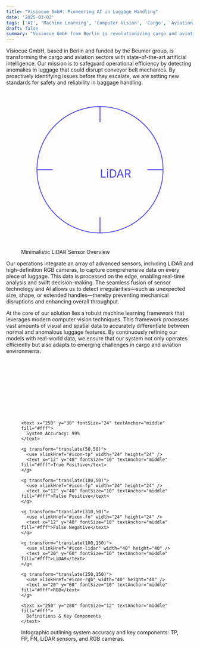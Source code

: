 ```yaml
---
title: "Visiocue GmbH: Pioneering AI in Luggage Handling"
date: '2025-03-03'
tags: ['AI', 'Machine Learning', 'Computer Vision', 'Cargo', 'Aviation']
draft: false
summary: "Visiocue GmbH from Berlin is revolutionizing cargo and aviation with advanced AI, computer vision, and machine learning to ensure seamless luggage handling and operational efficiency."
---
```


Visiocue GmbH, based in Berlin and funded by the Beumer group, is transforming the cargo and aviation sectors with state-of-the-art artificial intelligence. Our mission is to safeguard operational efficiency by detecting anomalies in luggage that could disrupt conveyor belt mechanics. By proactively identifying issues before they escalate, we are setting new standards for safety and reliability in baggage handling.

<figure className="mx-auto w-full max-w-md my-8">
  <svg className="w-full h-auto block" viewBox="0 0 200 200" xmlns="http://www.w3.org/2000/svg">
    <circle 
      cx="100" 
      cy="100" 
      r="80" 
      stroke="#4F46E5" 
      strokeWidth="4" 
      fill="none" 
      strokeLinecap="round" 
      strokeLinejoin="round" 
    />
    <line 
      x1="100" 
      y1="20" 
      x2="100" 
      y2="40" 
      stroke="#4F46E5" 
      strokeWidth="4" 
      strokeLinecap="round" 
    />
    <line 
      x1="100" 
      y1="180" 
      x2="100" 
      y2="160" 
      stroke="#4F46E5" 
      strokeWidth="4" 
      strokeLinecap="round" 
    />
    <line 
      x1="20" 
      y1="100" 
      x2="40" 
      y2="100" 
      stroke="#4F46E5" 
      strokeWidth="4" 
      strokeLinecap="round" 
    />
    <line 
      x1="180" 
      y1="100" 
      x2="160" 
      y2="100" 
      stroke="#4F46E5" 
      strokeWidth="4" 
      strokeLinecap="round" 
    />
    <text 
      x="100" 
      y="110" 
      textAnchor="middle" 
      fontSize="20" 
      fill="#4F46E5" 
      fontFamily="sans-serif"
    >
      LiDAR
    </text>
  </svg>
  <figcaption className="text-center text-indigo-600 text-sm mt-2">
    Minimalistic LiDAR Sensor Overview
  </figcaption>
</figure>

Our operations integrate an array of advanced sensors, including LiDAR and high-definition RGB cameras, to capture comprehensive data on every piece of luggage. This data is processed on the edge, enabling real-time analysis and swift decision-making. The seamless fusion of sensor technology and AI allows us to detect irregularities—such as unexpected size, shape, or extended handles—thereby preventing mechanical disruptions and enhancing overall throughput.

At the core of our solution lies a robust machine learning framework that leverages modern computer vision techniques. This framework processes vast amounts of visual and spatial data to accurately differentiate between normal and anomalous luggage features. By continuously refining our models with real-world data, we ensure that our system not only operates efficiently but also adapts to emerging challenges in cargo and aviation environments.

<figure className="mx-auto w-full max-w-[500px] my-8">
  <svg className="w-full h-auto block" xmlns="http://www.w3.org/2000/svg">
    <defs>
      <symbol id="icon-tp" viewBox="0 0 24 24">
        <path d="M9 16.2l-3.5-3.5L4 14.2l5 5 12-12-1.5-1.5L9 16.2z" fill="#BB86FC"/>
      </symbol>
      <symbol id="icon-fp" viewBox="0 0 24 24">
        <path d="M19 6.41L17.59 5 12 10.59 6.41 5 5 6.41 10.59 12 5 17.59 6.41 19 12 13.41 17.59 19 19 17.59 13.41 12z" fill="#BB86FC"/>
      </symbol>
      <symbol id="icon-fn" viewBox="0 0 24 24">
        <path d="M1,21h22L12,2L1,21z M13,18h-2v-2h2V18z M13,14h-2v-4h2V14z" fill="#BB86FC"/>
      </symbol>
      <symbol id="icon-lidar" viewBox="0 0 64 64">
        <circle cx="32" cy="32" r="30" stroke="#BB86FC" strokeWidth="4" fill="none"/>
        <line x1="32" y1="2" x2="32" y2="62" stroke="#BB86FC" strokeWidth="4"/>
        <line x1="2" y1="32" x2="62" y2="32" stroke="#BB86FC" strokeWidth="4"/>
      </symbol>
      <symbol id="icon-rgb" viewBox="0 0 64 64">
        <rect x="8" y="16" width="48" height="32" rx="4" ry="4" fill="none" stroke="#1C1C2E" strokeWidth="4"/>
        <circle cx="32" cy="32" r="8" fill="none" stroke="#1C1C2E" strokeWidth="4"/>
      </symbol>
    </defs>

    <text x="250" y="30" fontSize="24" textAnchor="middle" fill="#fff">
      System Accuracy: 99%
    </text>
    
    <g transform="translate(50,50)">
      <use xlinkHref="#icon-tp" width="24" height="24" />
      <text x="12" y="40" fontSize="10" textAnchor="middle" fill="#fff">True Positive</text>
    </g>
    
    <g transform="translate(180,50)">
      <use xlinkHref="#icon-fp" width="24" height="24" />
      <text x="12" y="40" fontSize="10" textAnchor="middle" fill="#fff">False Positive</text>
    </g>
    
    <g transform="translate(310,50)">
      <use xlinkHref="#icon-fn" width="24" height="24" />
      <text x="12" y="40" fontSize="10" textAnchor="middle" fill="#fff">False Negative</text>
    </g>
    
    <g transform="translate(100,150)">
      <use xlinkHref="#icon-lidar" width="40" height="40" />
      <text x="20" y="60" fontSize="10" textAnchor="middle" fill="#fff">LiDAR</text>
    </g>
    
    <g transform="translate(250,150)">
      <use xlinkHref="#icon-rgb" width="40" height="40" />
      <text x="20" y="60" fontSize="10" textAnchor="middle" fill="#fff">RGB</text>
    </g>
    
    <text x="250" y="280" fontSize="12" textAnchor="middle" fill="#fff">
      Definitions & Key Components
    </text>
  </svg>
  <figcaption className="text-center text-white text-[14px] mt-2">
    Infographic outlining system accuracy and key components: TP, FP, FN, LiDAR sensors, and RGB cameras.
  </figcaption>
</figure>

